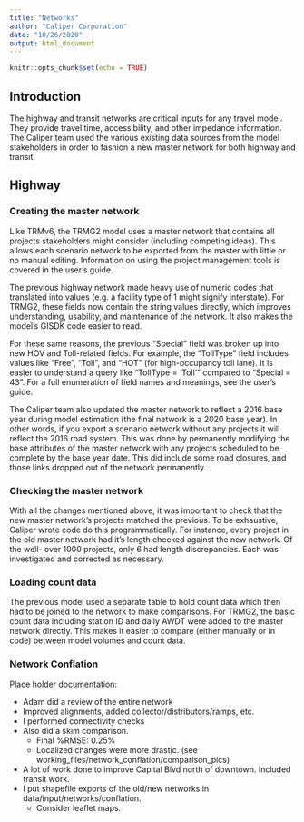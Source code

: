 ```yaml
---
title: "Networks"
author: "Caliper Corporation"
date: "10/26/2020"
output: html_document
---
```


```r
knitr::opts_chunk$set(echo = TRUE)
```

## Introduction

The highway and transit networks are critical inputs for any travel model. They
provide travel time, accessibility, and other impedance information. The Caliper
team used the various existing data sources from the model stakeholders in order
to fashion a new master network for both highway and transit.

## Highway

### Creating the master network

Like TRMv6, the TRMG2 model uses a master network that contains all projects
stakeholders might consider (including competing ideas). This allows each
scenario network to be exported from the master with little or no manual
editing. Information on using the project management tools is covered in the
user's guide.

The previous highway network made heavy use of numeric codes that translated
into values (e.g. a facility type of 1 might signify interstate). For TRMG2,
these fields now contain the string values directly, which improves
understanding, usability, and maintenance of the network. It also makes the
model's GISDK code easier to read.

For these same reasons, the previous "Special" field was broken up into new
HOV and Toll-related fields. For example, the "TollType" field includes values
like "Free", "Toll", and "HOT" (for high-occupancy toll lane). It is easier to
understand a query like "TollType = 'Toll'" compared to "Special = 43". For a
full enumeration of field names and meanings, see the user's guide.

The Caliper team also updated the master network to reflect a 2016 base year
during model estimation (the final network is a 2020 base year). In other words,
if you export a scenario network without any projects it will reflect the 2016
road system. This was done by permanently modifying the base attributes of the
master network with any projects scheduled to be complete by the base year date.
This did include some road closures, and those links dropped out of the network
permanently.

### Checking the master network

With all the changes mentioned above, it was important to check that the
new master network's projects matched the previous. To be exhaustive, Caliper
wrote code do this programmatically. For instance, every project in the old
master network had it's length checked against the new network. Of the well-
over 1000 projects, only 6 had length discrepancies. Each was investigated and
corrected as necessary.

### Loading count data

The previous model used a separate table to hold count data which then had to be
joined to the network to make comparisons. For TRMG2, the basic count data
including station ID and daily AWDT were added to the master network directly.
This makes it easier to compare (either manually or in code) between
model volumes and count data.

### Network Conflation

Place holder documentation:

- Adam did a review of the entire network
- Improved alignments, added collector/distributors/ramps, etc.
- I performed connectivity checks
- Also did a skim comparison.
  - Final %RMSE: 0.25%
  - Localized changes were more drastic. (see working_files/network_conflation/comparison_pics)
- A lot of work done to improve Capital Blvd north of downtown. Included transit work.
- I put shapefile exports of the old/new networks in data/input/networks/conflation.
  - Consider leaflet maps.


